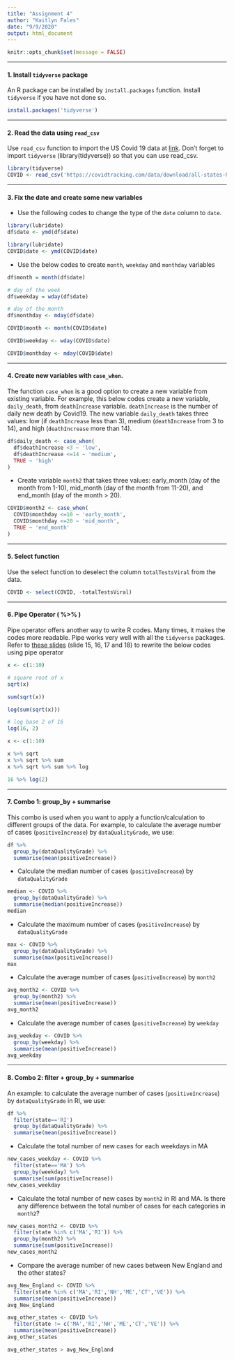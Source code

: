 ---
title: "Assignment 4"
author: "Kaitlyn Fales"
date: "9/9/2020"
output: html_document
--- 

```{r setup, include=FALSE}
knitr::opts_chunk$set(message = FALSE)
```

-------

#### 1. Install `tidyverse` package

An R package can be installed by `install.packages` function. Install `tidyverse` if you have not done so. 

```{r, eval=FALSE}
install.packages('tidyverse')
```

-------

#### 2. Read the data using `read_csv`

Use `read_csv` function to import the US Covid 19 data at [link](https://covidtracking.com/data/download/all-states-history.csv).  Don't forget to import `tidyverse` (library(tidyverse)) so that you can use read_csv. 
```{r}
library(tidyverse)
COVID <- read_csv('https://covidtracking.com/data/download/all-states-history.csv')
```

-------

#### 3.  Fix the date and create some new variables

- Use the following codes to change the type of the `date` column to `date`. 

```{r, eval=FALSE}
library(lubridate)
df$date <- ymd(df$date)
```
```{r}
library(lubridate)
COVID$date <- ymd(COVID$date)
```

- Use the below codes to create `month`, `weekday` and `monthday` variables

```{r, eval=FALSE}

df$month = month(df$date)

# day of the week
df$weekday = wday(df$date)

# day of the month
df$monthday <- mday(df$date)
```
```{r}
COVID$month <- month(COVID$date)

COVID$weekday <- wday(COVID$date)

COVID$monthday <- mday(COVID$date)
```

-------

#### 4. Create new variables with `case_when`. 

The function `case_when` is a good option to create a new variable from existing variable.  For example, this below codes create a new variable, `daily_death`, from `deathIncrease` variable.  `deathIncrease` is the number of daily new death by Covid19.  The new variable `daily_death` takes three values:  low (if `deathIncrease` less than 3), medium (`deathIncrease` from 3 to 14), and high (`deathIncrease` more than 14).  

```{r, eval=FALSE}
df$daily_death <- case_when(
  df$deathIncrease <3 ~ 'low',
  df$deathIncrease <=14 ~ 'medium',
  TRUE ~ 'high'
)
```

- Create variable `month2` that takes three values: early_month (day of the month from 1-10), mid_month (day of the month from 11-20), and end_month (day of the month > 20).
```{r}
COVID$month2 <- case_when(
  COVID$monthday <=10 ~ 'early_month',
  COVID$monthday <=20 ~ 'mid_month',
  TRUE ~ 'end_month'
)
```

-------

#### 5. Select function

Use the select function to deselect the column `totalTestsViral` from the data.
```{r}
COVID <- select(COVID, -totalTestsViral)
```

-------

#### 6. Pipe Operator ( %>% )

Pipe operator offers another way to write R codes. Many times, it makes the codes more readable.  Pipe works very well with all the `tidyverse` packages. Refer to [these slides](file:///C:/Users/sonou/Dropbox/git/math421/slides/dplyr.html#15) (slide 15, 16, 17 and 18) to rewrite the below codes using pipe operator

```{r, eval=FALSE}
x <- c(1:10)

# square root of x
sqrt(x)

sum(sqrt(x))

log(sum(sqrt(x)))

# log base 2 of 16
log(16, 2)

```
```{r}
x <- c(1:10)

x %>% sqrt
x %>% sqrt %>% sum
x %>% sqrt %>% sum %>% log

16 %>% log(2)
```

-------

#### 7. Combo 1: group_by + summarise

This combo is used when you want to apply a function/calculation to different groups of the data. For example, to calculate the average number of cases (`positiveIncrease`) by `dataQualityGrade`, we use:

```{r, eval=FALSE}
df %>% 
  group_by(dataQualityGrade) %>% 
  summarise(mean(positiveIncrease))
```

- Calculate the median number of cases (`positiveIncrease`) by `dataQualityGrade`
```{r}
median <- COVID %>% 
  group_by(dataQualityGrade) %>% 
  summarise(median(positiveIncrease))
median
```

- Calculate the maximum number of cases (`positiveIncrease`) by `dataQualityGrade`
```{r}
max <- COVID %>% 
  group_by(dataQualityGrade) %>% 
  summarise(max(positiveIncrease))
max
```

- Calculate the average number of cases (`positiveIncrease`) by `month2`
```{r}
avg_month2 <- COVID %>% 
  group_by(month2) %>% 
  summarise(mean(positiveIncrease))
avg_month2
```

- Calculate the average number of cases (`positiveIncrease`) by `weekday`
```{r}
avg_weekday <- COVID %>% 
  group_by(weekday) %>% 
  summarise(mean(positiveIncrease))
avg_weekday
```

-------

#### 8. Combo 2: filter + group_by + summarise

An example: to calculate the average number of cases (`positiveIncrease`) by `dataQualityGrade` in RI, we use:

```{r, eval=FALSE}
df %>% 
  filter(state=='RI')
  group_by(dataQualityGrade) %>% 
  summarise(mean(positiveIncrease))
```

- Calculate the total number of new cases for each weekdays in MA
```{r}
new_cases_weekday <- COVID %>% 
  filter(state=='MA') %>% 
  group_by(weekday) %>% 
  summarise(sum(positiveIncrease))
new_cases_weekday
```

- Calculate the total number of new cases by `month2` in RI and MA.  Is there any difference between the total number of cases for each categories in `month2`? 
```{r}
new_cases_month2 <- COVID %>% 
  filter(state %in% c('MA','RI')) %>% 
  group_by(month2) %>% 
  summarise(sum(positiveIncrease))
new_cases_month2
```

- Compare the average number of new cases between New England and the other states?  
```{r}
avg_New_England <- COVID %>% 
  filter(state %in% c('MA','RI','NH','ME','CT','VE')) %>% 
  summarise(mean(positiveIncrease))
avg_New_England
```
```{r}
avg_other_states <- COVID %>% 
  filter(state != c('MA','RI','NH','ME','CT','VE')) %>% 
  summarise(mean(positiveIncrease))
avg_other_states
```
```{r}
avg_other_states > avg_New_England
```


